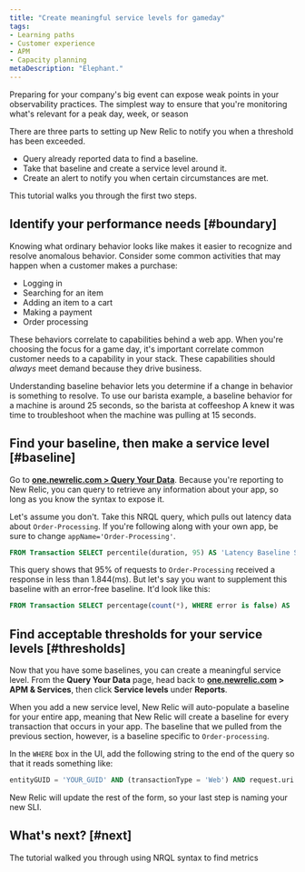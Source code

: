 ```yaml
---
title: "Create meaningful service levels for gameday"
tags:
- Learning paths
- Customer experience
- APM
- Capacity planning
metaDescription: "Elephant."
---
```


Preparing for your company's big event can expose weak points in your observability practices. The simplest way to ensure that you're monitoring what's relevant for a peak day, week, or season  

There are three parts to setting up New Relic to notify you when a threshold has been exceeded. 

* Query already reported data to find a baseline.
* Take that baseline and create a service level around it. 
* Create an alert to notify you when certain circumstances are met. 

This tutorial walks you through the first two steps. 

## Identify your performance needs [#boundary]

Knowing what ordinary behavior looks like makes it easier to recognize and resolve anomalous behavior. Consider some common activities that may happen when a customer makes a purchase:

* Logging in
* Searching for an item
* Adding an item to a cart
* Making a payment  
* Order processing

These behaviors correlate to capabilities behind a web app. When you're choosing the focus for a game day, it's important correlate common customer needs to a capability in your stack. These capabilities should *always* meet demand because they drive business. 

Understanding baseline behavior lets you determine if a change in behavior is something to resolve. To use our barista example, a baseline behavior for a machine is around 25 seconds, so the barista at coffeeshop A knew it was time to troubleshoot when the machine was pulling at 15 seconds. 

## Find your baseline, then make a service level [#baseline]

Go to **[one.newrelic.com > Query Your Data](https://one.newrelic.com/data-exploration/query-builder)**. Because you're reporting to New Relic, you can query to retrieve any information about your app, so long as you know the syntax to expose it. 

Let's assume you don't. Take this NRQL query, which pulls out latency data about `Order-Processing`. If you're following along with your own app, be sure to change `appName='Order-Processing'`. 

```sql
FROM Transaction SELECT percentile(duration, 95) AS 'Latency Baseline SLI' WHERE appName='Order-Processing' SINCE 1 WEEK AGO
```

This query shows that 95% of requests to `Order-Processing` received a response in less than 1.844(ms). But let's say you want to supplement this baseline with an error-free baseline. It'd look like this:

```sql
FROM Transaction SELECT percentage(count(*), WHERE error is false) AS 'Success Baseline SLI' SINCE 1 WEEK AGO WHERE appName='Order-Processing'
```

## Find acceptable thresholds for your service levels [#thresholds]

Now that you have some baselines, you can create a meaningful service level. From the **Query Your Data** page, head back to **[one.newrelic.com](https://one.newrelic.com) > APM & Services**, then click **Service levels** under **Reports**.

When you add a new service level, New Relic will auto-populate a baseline for your entire app, meaning that New Relic will create a baseline for every transaction that occurs in your app. The baseline that we pulled from the previous section, however, is a baseline specific to `Order-processing`. 

In the `WHERE` box in the UI, add the following string to the end of the query so that it reads something like:

```sql
entityGUID = 'YOUR_GUID' AND (transactionType = 'Web') AND request.uri LIKE `Order-processing`
```

New Relic will update the rest of the form, so your last step is naming your new SLI. 

## What's next? [#next]

The tutorial walked you through using NRQL syntax to find metrics 